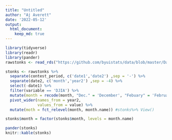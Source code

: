 ```yaml
---
title: "Untitled"
author: "Aj Averett"
date: '2022-05-12'
output: 
  html_document:
    keep_md: true
---
```



```r
library(tidyverse)
library(readr)
library(pander)
rawstonks <- read_rds("https://github.com/byuistats/data/blob/master/Dart_Expert_Dow_6month_anova/Dart_Expert_Dow_6month_anova.RDS?raw=true") 

stonks <- rawstonks %>% 
  separate(contest_period, c('date1','date2') ,sep = '-') %>% 
  separate(date2, c('month','year2') ,sep = -4) %>% 
  select(-date1) %>% 
  filter(variable == 'DJIA') %>% 
  mutate(month = recode(month, "Dec." = 'December', "Febuary" = 'February')) %>% 
  pivot_wider(names_from = year2,
              values_from = value) %>% 
  mutate(moth = fct_relevel(month, month.name)) #stonks%>% View()

stonks$month = factor(stonks$month, levels = month.name)

pander(stonks)
knitr::kable(stonks)

```

